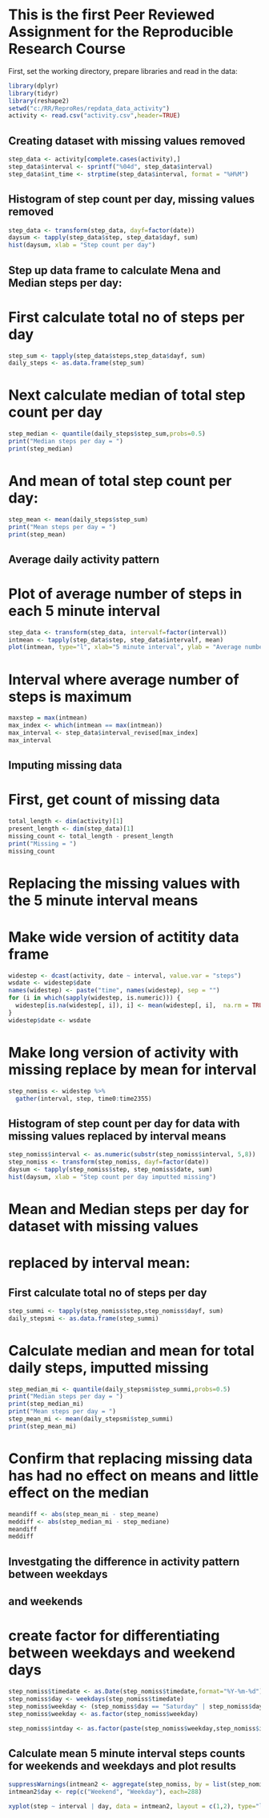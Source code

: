 This is the first Peer Reviewed Assignment for the Reproducible Research Course
===============================================================================
First, set the working directory, prepare libraries and read in the data:
```r
library(dplyr)
library(tidyr)
library(reshape2)
setwd("c:/RR/ReproRes/repdata_data_activity")
activity <- read.csv("activity.csv",header=TRUE)
```
## Creating dataset with missing values removed
```r
step_data <- activity[complete.cases(activity),]
step_data$interval <- sprintf("%04d", step_data$interval)
step_data$int_time <- strptime(step_data$interval, format = "%H%M")

```
## Histogram of step count per day, missing values removed
```r
step_data <- transform(step_data, dayf=factor(date))
daysum <- tapply(step_data$step, step_data$dayf, sum)
hist(daysum, xlab = "Step count per day")
```
## Step up data frame to calculate Mena and Median steps per day:

# First calculate total no of steps per day
```r
step_sum <- tapply(step_data$steps,step_data$dayf, sum)
daily_steps <- as.data.frame(step_sum)
```
# Next calculate median of total step count per day
```r
step_median <- quantile(daily_steps$step_sum,probs=0.5)
print("Median steps per day = ")
print(step_median)
```
# And mean of total step count per day:
```r
step_mean <- mean(daily_steps$step_sum)
print("Mean steps per day = ")
print(step_mean)
```
## Average daily activity pattern
# Plot of average number of steps in each 5 minute interval
```r
step_data <- transform(step_data, intervalf=factor(interval))
intmean <- tapply(step_data$step, step_data$intervalf, mean)
plot(intmean, type="l", xlab="5 minute interval", ylab = "Average number of steps")
```
# Interval where average number of steps is maximum
```r
maxstep = max(intmean)
max_index <- which(intmean == max(intmean))
max_interval <- step_data$interval_revised[max_index]
max_interval
```
## Imputing missing data
# First, get count of missing data
```r
total_length <- dim(activity)[1]
present_length <- dim(step_data)[1]
missing_count <- total_length - present_length
print("Missing = ")
missing_count
```
# Replacing the missing values with the 5 minute interval means
# Make wide version of actitity data frame
```r
widestep <- dcast(activity, date ~ interval, value.var = "steps")
wsdate <- widestep$date
names(widestep) <- paste("time", names(widestep), sep = "")
for (i in which(sapply(widestep, is.numeric))) {
  widestep[is.na(widestep[, i]), i] <- mean(widestep[, i],  na.rm = TRUE)
}
widestep$date <- wsdate
```
# Make long version of activity with missing replace by mean for interval
```r
step_nomiss <- widestep %>%
  gather(interval, step, time0:time2355)
```
## Histogram of step count per day for data with missing values replaced by interval means
```r
step_nomiss$interval <- as.numeric(substr(step_nomiss$interval, 5,8))
step_nomiss <- transform(step_nomiss, dayf=factor(date))
daysum <- tapply(step_nomiss$step, step_nomiss$date, sum)
hist(daysum, xlab = "Step count per day imputted missing")
```
# Mean and Median steps per day for dataset with missing values
# replaced by interval mean:
## First calculate total no of steps per day
```r
step_summi <- tapply(step_nomiss$step,step_nomiss$dayf, sum)
daily_stepsmi <- as.data.frame(step_summi)
```
# Calculate median and mean for total daily steps, imputted missing
```r
step_median_mi <- quantile(daily_stepsmi$step_summi,probs=0.5)
print("Median steps per day = ")
print(step_median_mi)
print("Mean steps per day = ")
step_mean_mi <- mean(daily_stepsmi$step_summi)
print(step_mean_mi)
```
# Confirm that replacing missing data has had no effect on means and little effect on the median
```r
meandiff <- abs(step_mean_mi - step_meane)
meddiff <- abs(step_median_mi - step_mediane)
meandiff
meddiff
```
## Investgating the difference in activity pattern between weekdays
## and weekends

# create factor for differentiating between weekdays and weekend days
```r
step_nomiss$timedate <- as.Date(step_nomiss$timedate,format="%Y-%m-%d")
step_nomiss$day <- weekdays(step_nomiss$timedate)
step_nomiss$weekday <- (step_nomiss$day == "Saturday" | step_nomiss$day== "Sunday")
step_nomiss$weekday <- as.factor(step_nomiss$weekday)

step_nomiss$intday <- as.factor(paste(step_nomiss$weekday,step_nomiss$interval))
```
## Calculate mean 5 minute interval steps counts for weekends and weekdays and plot results
```r
suppressWarnings(intmean2 <- aggregate(step_nomiss, by = list(step_nomiss$interval, step_nomiss$weekday), mean))
intmean2$day <- rep(c("Weekend", "Weekday"), each=288)

xyplot(step ~ interval | day, data = intmean2, layout = c(1,2), type="l",ylab="Number of steps")
```